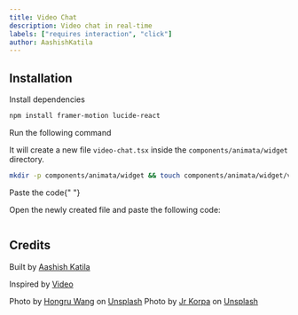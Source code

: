 ```yaml
---
title: Video Chat
description: Video chat in real-time
labels: ["requires interaction", "click"]
author: AashishKatila
---
```


<ComponentPreview name="widget-video-chat--docs" />

## Installation

<Steps>
<Step>Install dependencies</Step>

```bash
npm install framer-motion lucide-react
```

<Step>Run the following command</Step>

It will create a new file `video-chat.tsx` inside the `components/animata/widget` directory.

```bash
mkdir -p components/animata/widget && touch components/animata/widget/video-chat.tsx
```

<Step>Paste the code</Step>{" "}

Open the newly created file and paste the following code:

```jsx file=<rootDir>/animata/widget/video-chat.tsx

```

</Steps>

## Credits

Built by [Aashish Katila](https://github.com/AashishKatila)

Inspired by [Video](https://x.com/ashugeo/status/1801636250991956036)

Photo by <a href="https://unsplash.com/@whongru?utm_content=creditCopyText&utm_medium=referral&utm_source=unsplash">Hongru Wang</a> on <a href="https://unsplash.com/photos/green-grass-field-under-blue-sky-during-daytime-6F2k0tqNuG4">Unsplash</a>
Photo by <a href="https://unsplash.com/es/@jrkorpa?utm_content=creditCopyText&utm_medium=referral&utm_source=unsplash">Jr Korpa</a> on <a href="https://unsplash.com/es/fotos/papel-pintado-rosa-y-negro-9XngoIpxcEo">Unsplash</a>
